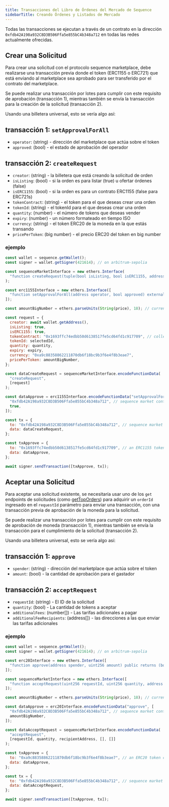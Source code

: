 ```yaml
---
title: Transacciones del Libro de Órdenes del Mercado de Sequence
sidebarTitle: Creando Órdenes y Listados de Mercado
---
```


Todas las transacciones se ejecutan a través de un contrato en la dirección `0xfdb42A198a932C8D3B506Ffa5e855bC4b348a712` en todas las redes actualmente ofrecidas.

## Crear una Solicitud

Para crear una solicitud con el protocolo sequence marketplace, debe realizarse una transacción previa donde el token (ERC1155 o ERC721) que está enviando al marketplace sea aprobado para ser transferido por el contrato del marketplace.

Se puede realizar una transacción por lotes para cumplir con este requisito de aprobación (transacción 1), mientras también se envía la transacción para la creación de la solicitud (transacción 2).

Usando una billetera universal, esto se vería algo así:

## transacción 1: `setApprovalForAll`

* `operator`: (string) - dirección del marketplace que actúa sobre el token
* `approved`: (bool) - el estado de aprobación del operador

## transacción 2: `createRequest`

* `creator`: (string) - la billetera que está creando la solicitud de orden
* `isListing`: (bool) - si la orden es para listar (true) u ofertar órdenes (false)
* `isERC1155`: (bool) - si la orden es para un contrato ERC1155 (false para ERC721s)
* `tokenContract`: (string) - el token para el que deseas crear una orden
* `tokenId`: (string) - el tokenId para el que deseas crear una orden
* `quantity`: (number) - el número de tokens que deseas vender
* `expiry`: (number) - un número formateado en tiempo ISO
* `currency`: (string) - el token ERC20 de la moneda en la que estás transando
* `pricePerToken`: (big number) - el precio ERC20 del token en big number

### ejemplo

```js
const wallet = sequence.getWallet();
const signer = wallet.getSigner(421614); // on arbitrum-sepolia

const sequenceMarketInterface = new ethers.Interface(
  "function createRequest(tuple(bool isListing, bool isERC1155, address tokenContract, uint256 tokenId, uint256 quantity, uint96 expiry, address currency, uint256 pricePerToken)) external nonReentrant returns (uint256 requestId)"
);

const erc1155Interface = new ethers.Interface([
  "function setApprovalForAll(address operator, bool approved) external",
]);

const amountBigNumber = ethers.parseUnits(String(price), 18); // currency price based on correct decimals for token contract

const request = {
  creator: await wallet.getAddress(),
  isListing: true,
  isERC1155: true,
  tokenContract: "0x1693ffc74edbb50d6138517fe5cd64fd1c917709", // collectible you're looking to list or create an offer for
  tokenId: selectedId,
  quantity: quantity,
  expiry: expiry,
  currency: "0xa9c88358862211870db6f18bc9b3f6e4f8b3eae7",
  pricePerToken: amountBigNumber,
};

const dataCreateRequest = sequenceMarketInterface.encodeFunctionData(
  "createRequest",
  [request]
);

const dataApprove = erc1155Interface.encodeFunctionData("setApprovalForAll", [
  "0xfdb42A198a932C8D3B506Ffa5e855bC4b348a712", // sequence market contract (same address on all offered networks)
  true,
]);

const tx = {
  to: "0xfdb42A198a932C8D3B506Ffa5e855bC4b348a712", // sequence market contract (same address on all offered networks)
  data: dataCreateRequest,
};

const txApprove = {
  to: "0x1693ffc74edbb50d6138517fe5cd64fd1c917709", // an ERC1155 token contract
  data: dataApprove,
};

await signer.sendTransaction([txApprove, tx]);
```

## Aceptar una Solicitud

Para aceptar una solicitud existente, se necesitaría usar uno de los `get` endpoints de solicitudes (como [getTopOrders](/api-references/marketplace/examples/get-top-orders)) para adquirir un `orderId` ingresado en el `requestId` parámetro para enviar una transacción, con una transacción previa de aprobación de la moneda para la solicitud.

Se puede realizar una transacción por lotes para cumplir con este requisito de aprobación de moneda (transacción 1), mientras también se envía la transacción para el cumplimiento de la solicitud (transacción 2).

Usando una billetera universal, esto se vería algo así:

## transacción 1: `approve`

* `spender`: (string) - dirección del marketplace que actúa sobre el token
* `amount`: (bool) - la cantidad de aprobación para el gastador

## transacción 2: `acceptRequest`

* `requestId`: (string) - El ID de la solicitud
* `quantity`: (bool) - La cantidad de tokens a aceptar
* `additionalFees`: (number\[]) - Las tarifas adicionales a pagar
* `additionalFeeRecipients`: (address\[]) - las direcciones a las que enviar las tarifas adicionales

### ejemplo

```js
const wallet = sequence.getWallet();
const signer = wallet.getSigner(421614); // on arbitrum-sepolia

const erc20Interface = new ethers.Interface([
  "function approve(address spender, uint256 amount) public returns (bool)",
]);

const sequenceMarketInterface = new ethers.Interface([
  "function acceptRequest(uint256 requestId, uint256 quantity, address recipient, uint256[] calldata additionalFees, address[] calldata additionalFeeRecipients)",
]);

const amountBigNumber = ethers.parseUnits(String(price), 18); // currency price based on correct decimals for token contract

const dataApprove = erc20Interface.encodeFunctionData("approve", [
  "0xfdb42A198a932C8D3B506Ffa5e855bC4b348a712", // sequence market contract (same address on all offered networks)
  amountBigNumber,
]);

const dataAcceptRequest = sequenceMarketInterface.encodeFunctionData(
  "acceptRequest",
  [requestId, quantity, recipientAddress, [], []]
);

const txApprove = {
  to: "0xa9c88358862211870db6f18bc9b3f6e4f8b3eae7", // an ERC20 token contract
  data: dataApprove,
};

const tx = {
  to: "0xfdb42A198a932C8D3B506Ffa5e855bC4b348a712", // sequence market contract (same address on all offered networks)
  data: dataAcceptRequest,
};

await signer.sendTransaction([txApprove, tx]);
```
